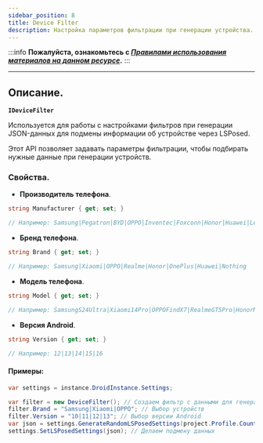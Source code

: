 ```yaml
---
sidebar_position: 8
title: Device Filter
description: Настройка параметров фильтрации при генерации устройства.
---
```

:::info **Пожалуйста, ознакомьтесь с [*Правилами использования материалов на данном ресурсе*](../Disclaimer).**
:::
_______________________________________________  
## Описание.  
**`IDeviceFilter`**  

Используется для работы с настройками фильтров при генерации JSON-данных для подмены информации об устройстве через LSPosed.  

Этот API позволяет задавать параметры фильтрации, чтобы подбирать нужные данные при генерации устройств.  

### Свойства.  
- **Производитель телефона**. 
```csharp
string Manufacturer { get; set; }

// Например: Samsung|Pegatron|BYD|OPPO|Inventec|Foxconn|Honor|Huawei|Lenovo
```   

- **Бренд телефона**. 
```csharp
string Brand { get; set; }

// Например: Samsung|Xiaomi|OPPO|Realme|Honor|OnePlus|Huawei|Nothing
```

- **Модель телефона**. 
```csharp
string Model { get; set; }

// Например: SamsungS24Ultra|Xiaomi14Pro|OPPOFindX7|RealmeGT5Pro|HonorMagic6Pro|OnePlus12|HuaweiP60Pro|Nothing(2)
```

- **Версия Android**. 
```csharp
string Version { get; set; }

// Например: 12|13|14|15|16
```  

#### Примеры:  
```csharp
var settings = instance.DroidInstance.Settings;

var filter = new DeviceFilter(); // Создаем фильтр с данными для генерации
filter.Brand = "Samsung|Xiaomi|OPPO"; // Выбор устройств
filter.Version = "10|11|12|13"; // Выбор версии Android
var json = settings.GenerateRandomLSPosedSettings(project.Profile.Country, filter); // Генерируем случайные данные для подмены LSPosed на основание фильтра
settings.SetLSPosedSettings(json); // Делаем подмену данных
```